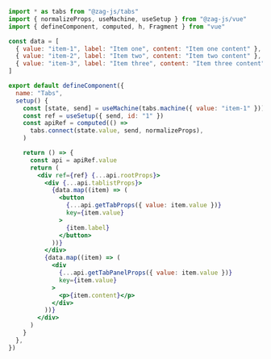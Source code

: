```jsx
import * as tabs from "@zag-js/tabs"
import { normalizeProps, useMachine, useSetup } from "@zag-js/vue"
import { defineComponent, computed, h, Fragment } from "vue"

const data = [
  { value: "item-1", label: "Item one", content: "Item one content" },
  { value: "item-2", label: "Item two", content: "Item two content" },
  { value: "item-3", label: "Item three", content: "Item three content" },
]

export default defineComponent({
  name: "Tabs",
  setup() {
    const [state, send] = useMachine(tabs.machine({ value: "item-1" }))
    const ref = useSetup({ send, id: "1" })
    const apiRef = computed(() =>
      tabs.connect(state.value, send, normalizeProps),
    )

    return () => {
      const api = apiRef.value
      return (
        <div ref={ref} {...api.rootProps}>
          <div {...api.tablistProps}>
            {data.map((item) => (
              <button
                {...api.getTabProps({ value: item.value })}
                key={item.value}
              >
                {item.label}
              </button>
            ))}
          </div>
          {data.map((item) => (
            <div
              {...api.getTabPanelProps({ value: item.value })}
              key={item.value}
            >
              <p>{item.content}</p>
            </div>
          ))}
        </div>
      )
    }
  },
})
```

